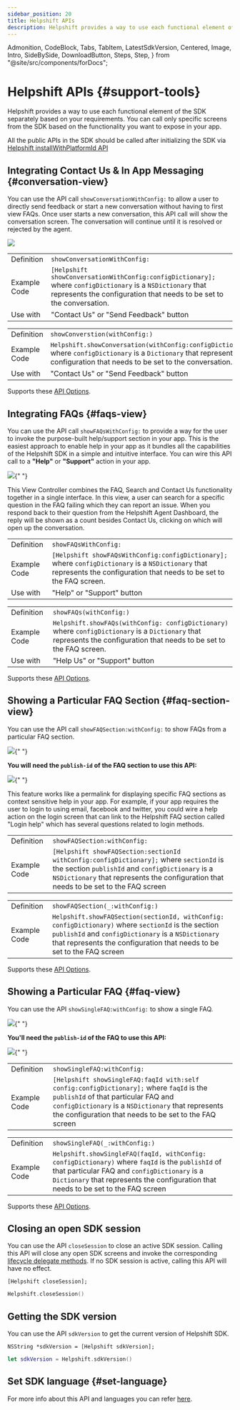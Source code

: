 ```yaml
---
sidebar_position: 20
title: Helpshift APIs
description: Helpshift provides a way to use each functional element of the SDK separately based on your requirements.
---
```


  Admonition,
  CodeBlock,
  Tabs,
  TabItem,
  LatestSdkVersion,
  Centered,
  Image,
  Intro,
  SideBySide,
  DownloadButton,
  Steps,
  Step,
} from "@site/src/components/forDocs";

# Helpshift APIs {#support-tools}

<Intro>

Helpshift provides a way to use each functional element of the SDK separately based on your requirements.
You can call only specific screens from the SDK based on the
functionality you want to expose in your app.

</Intro>

<Admonition type="info" title="Note">

All the public APIs in the SDK should be called after initializing the SDK via [Helpshift installWithPlatformId API](/sdkx_ios/getting-started#start-using)

</Admonition>

## Integrating Contact Us & In App Messaging {#conversation-view}

You can use the API call `showConversationWithConfig:` to allow a user to directly send feedback or start a new conversation without having to first view FAQs. Once user starts a new conversation, this API call will show the conversation screen. The conversation will continue until it is resolved or rejected by the agent.

<Centered width="major">

![](/static/books/sdkx_ios/Show-Conversation.png)

</Centered>

<Tabs>

<TabItem value="Objective-C Example" label="Objective-C Example">

|              |                                                                                                                                                                                                                                                                                                            |
| ------------ | ---------------------------------------------------------------------------------------------------------------------------------------------------------------------------------------------------------------------------------------------------------------------------------------------------------- |
| Definition   | <code>showConversationWithConfig:</code>                                                                                                                                                                                                                                                                  |
| Example Code | <code>[Helpshift showConversationWithConfig:configDictionary];</code> where <code>configDictionary</code> is a <code>NSDictionary</code> that represents the configuration that needs to be set to the conversation. |
| Use with     | "Contact Us" or "Send Feedback" button                                                                                                                                                                                                                                                                     |

</TabItem>
<TabItem value="Swift Example" label="Swift Example">

|              |                                                                                                                                                                                                                                                                                                         |
| ------------ | ------------------------------------------------------------------------------------------------------------------------------------------------------------------------------------------------------------------------------------------------------------------------------------------------------- |
| Definition   | <code>showConverstion(withConfig:)</code>                                                                                                                                                                                                                                                              |
| Example Code | <code>Helpshift.showConversation(withConfig:configDictionary)</code> where <code>configDictionary</code> is a <code>Dictionary</code> that represents the configuration that needs to be set to the conversation. |
| Use with     | "Contact Us" or "Send Feedback" button                                                                                                                                                                                                                                                                  |

</TabItem>

</Tabs>

Supports these [API Options](/sdkx_ios/sdk-configuration/).

## Integrating FAQs {#faqs-view}

You can use the API call `showFAQsWithConfig:` to provide a way for the user to invoke the purpose-built help/support section in your app. This is the easiest approach to enable help in your app as it bundles all the capabilities of the Helpshift SDK in a simple and intuitive interface. You can wire this API call to a **"Help"** or **"Support"** action in your app.

<Centered >

<Image src="/static/books/sdkx_ios/show_faqs.png" width="full" />{" "}

</Centered>

This View Controller combines the FAQ, Search and Contact Us functionality together in a single interface. In this view, a user can search for a specific question in the FAQ failing which they can report an issue. When you respond back to their question from the Helpshift Agent Dashboard, the reply will be shown as a count besides Contact Us, clicking on which will open up the conversation.

<Tabs>

<TabItem value="Objective-c Example" label="Objective-c Example">

|              |                                                                                                                                                                                                                                                                                                  |
| ------------ | ------------------------------------------------------------------------------------------------------------------------------------------------------------------------------------------------------------------------------------------------------------------------------------------------ |
| Definition   | <code>showFAQsWithConfig:</code>                                                                                                                                                                                                                                                                |
| Example Code | <code>[Helpshift showFAQsWithConfig:configDictionary];</code> where <code>configDictionary</code> is a <code>NSDictionary</code> that represents the configuration that needs to be set to the FAQ screen. |
| Use with     | "Help" or "Support" button                                                                                                                                                                                                                                                                       |

</TabItem>
<TabItem value="Swift Example" label="Swift Example">

|              |                                                                                                                                                                                                                                                                                                  |
| ------------ | ------------------------------------------------------------------------------------------------------------------------------------------------------------------------------------------------------------------------------------------------------------------------------------------------ |
| Definition   | <code>showFAQs(withConfig:)</code>                                                                                                                                                                                                                                                              |
| Example Code | <code>Helpshift.showFAQs(withConfig: configDictionary)</code> where <code>configDictionary</code> is a <code>Dictionary</code> that represents the configuration that needs to be set to the FAQ screen. |
| Use with     | "Help Us" or "Support" button                                                                                                                                                                                                                                                                    |

</TabItem>

</Tabs>

Supports these [API Options](/sdkx_ios/sdk-configuration/).

## Showing a Particular FAQ Section {#faq-section-view}

You can use the API call `showFAQSection:withConfig:` to show FAQs from a particular FAQ section.

<Centered >

<Image src="/static/books/sdkx_ios/show_section.png" width="full" />{" "}

</Centered>

**You will need the `publish-id` of the FAQ section to use this API:**

<Image src="/static/books/misc/section-publish-id.png" width="full" />{" "}

This feature works like a permalink for displaying specific FAQ sections as context sensitive help in your app. For example, if your app requires the user to login to using email, facebook and twitter, you could wire a help action on the login screen that can link to the Helpshift FAQ section called "Login help" which has several questions related to login methods.

<Tabs>

<TabItem value="Objective-c Example" label="Objective-c Example">

|              |                                                                                                                                                                                                                                                                                                                                                                                |
| ------------ | ------------------------------------------------------------------------------------------------------------------------------------------------------------------------------------------------------------------------------------------------------------------------------------------------------------------------------------------------------------------------------ |
| Definition   | <code>showFAQSection:withConfig:</code>                                                                                                                                                                                                                                                                                                                                       |
| Example Code | <code>[Helpshift showFAQSection:sectionId withConfig:configDictionary];</code> where <code>sectionId</code> is the section <code>publishId</code> and <code>configDictionary</code> is a <code>NSDictionary</code> that represents the configuration that needs to be set to the FAQ screen |

</TabItem>
<TabItem value="Swift Example" label="Swift Example">

|              |                                                                                                                                                                                                                                                                                                                                                                                  |
| ------------ | -------------------------------------------------------------------------------------------------------------------------------------------------------------------------------------------------------------------------------------------------------------------------------------------------------------------------------------------------------------------------------- |
| Definition   | <code>showFAQSection(_:withConfig:)</code>                                                                                                                                                                                                                                                                                                                                        |
| Example Code | <code>Helpshift.showFAQSection(sectionId, withConfig: configDictionary)</code> where <code>sectionId</code> is the section <code>publishId</code> and <code>configDictionary</code> is a <code>NSDictionary</code> that represents the configuration that needs to be set to the FAQ screen |

</TabItem>

</Tabs>

Supports these [API Options](/sdkx_ios/sdk-configuration/).

## Showing a Particular FAQ {#faq-view}

You can use the API `showSingleFAQ:withConfig:` to show a single FAQ.

<Centered >

<Image src="/static/books/sdkx_ios/show_single_faq.png" width="full" />{" "}

</Centered>

**You'll need the `publish-id` of the FAQ to use this API:**

<Image src="/static/books/misc/faq-publish-id.png" width="full" />{" "}

<Tabs>

<TabItem value="Objective-C Example" label="Objective-C Example">

|              |                                                                                                                                                                                                                                                                                                                                                                                      |
| ------------ | ------------------------------------------------------------------------------------------------------------------------------------------------------------------------------------------------------------------------------------------------------------------------------------------------------------------------------------------------------------------------------------ |
| Definition   | <code>showSingleFAQ:withConfig:</code>                                                                                                                                                                                                                                                                                                                                              |
| Example Code | <code>[Helpshift showSingleFAQ:faqId with:self config:configDictionary];</code> where <code>faqId</code> is the <code>publishId</code> of that particular FAQ and <code>configDictionary</code> is a <code>NSDictionary</code> that represents the configuration that needs to be set to the FAQ screen |

</TabItem>
<TabItem value="Swift Example" label="Swift Example">

|              |                                                                                                                                                                                                                                                                                                                                                                                      |
| ------------ | ------------------------------------------------------------------------------------------------------------------------------------------------------------------------------------------------------------------------------------------------------------------------------------------------------------------------------------------------------------------------------------ |
| Definition   | <code>showSingleFAQ(_:withConfig:)</code>                                                                                                                                                                                                                                                                                                                                             |
| Example Code | <code>Helpshift.showSingleFAQ(faqId, withConfig: configDictionary)</code> where <code>faqId</code> is the <code>publishId</code> of that particular FAQ and <code>configDictionary</code> is a <code>Dictionary</code> that represents the configuration that needs to be set to the FAQ screen |

</TabItem>

</Tabs>

Supports these [API Options](/sdkx_ios/sdk-configuration/).

## Closing an open SDK session

You can use the API `closeSession` to close an active SDK session. Calling this API will close any open SDK screens and invoke the corresponding [lifecycle delegate methods](/sdkx_ios/delegates/#session-delegates). If no SDK session is active, calling this API will have no effect.

<Tabs>
<TabItem value="Objective-C Example" label="Objective-C Example">

```objc
[Helpshift closeSession];
```

</TabItem>
<TabItem value="Swift Example" label="Swift Example">

```swift
Helpshift.closeSession()
```

</TabItem>
</Tabs>

## Getting the SDK version

You can use the API `sdkVersion` to get the current version of Helpshift SDK.

<Tabs>
<TabItem value="Objective-C Example" label="Objective-C Example">

```objc
NSString *sdkVersion = [Helpshift sdkVersion];
```

</TabItem>
<TabItem value="Swift Example" label="Swift Example">

```swift
let sdkVersion = Helpshift.sdkVersion()
```

</TabItem>
</Tabs>

## Set SDK language {#set-language}

For more info about this API and languages you can refer [here](/sdkx_ios/internationalization/).
